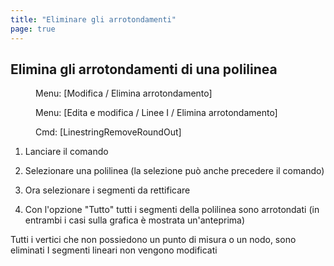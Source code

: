 ```yaml
---
title: "Eliminare gli arrotondamenti"
page: true
---
```

## Elimina gli arrotondamenti di una polilinea
<GeoMapper> <Menu> Menu: [Modifica / Elimina arrotondamento] </Menu> </GeoMapper>
<GeoDesigner> <Menu> Menu: [Edita e modifica / Linee I / Elimina arrotondamento] </Menu> 
 <Menu> Cmd: [LinestringRemoveRoundOut] </Menu> </GeoDesigner>


1.  Lanciare il comando

2.  Selezionare una polilinea (la selezione pu&#242; anche precedere il comando)

3.  Ora selezionare i segmenti da rettificare

4.  Con l&#39;opzione &quot;Tutto&quot; tutti i segmenti della polilinea sono arrotondati (in entrambi i casi sulla grafica &#232; mostrata un&#39;anteprima)




<Success>
Tutti i vertici che non possiedono un punto di misura o un nodo, sono eliminati
</Success>

<Success>
I segmenti lineari non vengono modificati
</Success>
